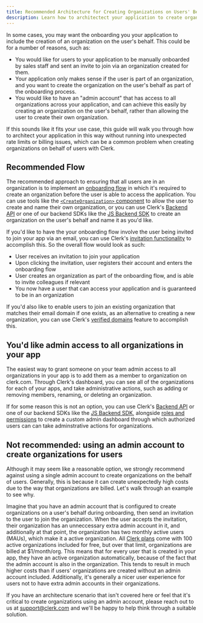```yaml
---
title: Recommended Architecture for Creating Organizations on Users' Behalf
description: Learn how to architectect your application to create organizations on users' behalf without running into rate limits and billing issues.
---
```


In some cases, you may want the onboarding you your application to include the creation of an organization on the user's behalf. This could be for a number of reasons, such as:

- You would like for users to your application to be manually onboarded by sales staff and sent an invite to join via an organization created for them.
- Your application only makes sense if the user is part of an organization, and you want to create the organization on the user's behalf as part of the onboarding process.
- You would like to have an "admin account" that has access to all organizations across your application, and can achieve this easily by creating an organization on the user's behalf, rather than allowing the user to create their own organization.

If this sounds like it fits your use case, this guide will walk you through how to architect your application in this way without running into unexpected rate limits or billing issues, which can be a common problem when creating organizations on behalf of users with Clerk.

## Recommended Flow

The recommended approach to ensuring that all users are in an organization is to implement an [onboarding flow](/docs/guides/add-onboarding-flow) in which it's required to create an organization before the user is able to access the application. You can use tools like the [`<CreateOrganization>` component](/docs/components/organization/create-organization) to allow the user to create and name their own organization, or you can use Clerk's [Backend API](/docs/reference/backend-api/tag/Organizations#operation/CreateOrganization) or one of our backend SDKs like the [JS Backend SDK](/docs/references/backend/organization/create-organization) to create an organization on the user's behalf and name it as you'd like.

If you'd like to have the your onboarding flow involve the user being invited to join your app via an email, you can use Clerk's [invitation functionality](/docs/users/invitations) to accomplish this. So the overall flow would look as such:

- User receives an invitation to join your application
- Upon clicking the invitation, user registers their account and enters the onboarding flow
- User creates an organization as part of the onboarding flow, and is able to invite colleagues if relevant
- You now have a user that can access your application and is guaranteed to be in an organization

If you'd also like to enable users to join an existing organization that matches their email domain if one exists, as an alternative to creating a new organization, you can use Clerk's [verified domains](/docs/organizations/verified-domains) feature to accomplish this.

## You'd like admin access to all organizations in your app

The easiest way to grant someone on your team admin access to all organizations in your app is to add them as a member to organization on clerk.com. Through Clerk's dashboard, you can see all of the organizations for each of your apps, and take administrative actions, such as adding or removing members, renaming, or deleting an organization.

If for some reason this is not an option, you can use Clerk's [Backend API](/docs/reference/backend-api) or one of our backend SDKs like the [JS Backend SDK](/docs/references/backend/overview), alongside [roles and permissions](/docs/organizations/roles-permissions) to create a custom admin dashboard through which authorized users can can take adminstrative actions for organizations.

## Not recommended: using an admin account to create organizations for users

Although it may seem like a reasonable option, we strongly recommend against using a single admin account to create organizations on the behalf of users. Generally, this is because it can create unexpectedly high costs due to the way that organizations are billed. Let's walk through an example to see why.

Imagine that you have an admin account that is configured to create organizations on a user's behalf during onboarding, then send an invitation to the user to join the organization. When the user accepts the invitation, their organization has an unneccessary extra admin account in it, and additionally at that point, the organization has two monthly active users (MAUs), which make it a active organization. All [Clerk plans](https://clerk.com/pricing) come with 100 active organizations included for free, but over that limit, organizations are billed at $1/month/org. This means that for every user that is created in your app, they have an active organization automatically, because of the fact that the admin account is also in the organization. This tends to result in much higher costs than if users' organizations are created without an admin account included. Additionally, it's generally a nicer user experience for users not to have extra admin accounts in their organizations.

If you have an architecture scenario that isn't covered here or feel that it's critical to create organizations using an admin account, please reach out to us at [support@clerk.com](mailto:support@clerk.com) and we'll be happy to help think through a suitable solution.
